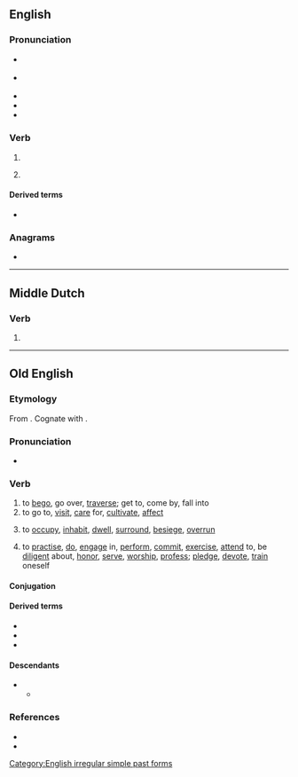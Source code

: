 ==English==

===Pronunciation===
* {{a|RP|UK}} {{IPA|en|/bɪˈɡæn/}}
* {{a|GA|US}} {{IPA|en|/bɪˈɡæn/}}
* {{audio|en|en-us-began.ogg|Audio (US)}}
* {{rhymes|en|æn|s=2}}
* {{hyphenation|en|be|gan}}

===Verb===
{{head|en|verb form}}

# {{en-simple past of|begin}}
# {{lb|en|obsolete}} {{inflection of|en|begin||past|part}}

====Derived terms====
* {{l|en|beganst}}

===Anagrams===
* {{anagrams|en|a=abegn|Bange|abeng|benga}}

[[Category:English irregular simple past forms]]

----

==Middle Dutch==

===Verb===
{{head|dum|verb form}}

# {{inflection of|dum|beginnen||1//3|s|past|indc}}

----

==Old English==

===Etymology===
From {{prefix|ang|be|gān}}. Cognate with {{cog|goh|bigān}}.

===Pronunciation===
* {{ang-IPA|begān}}

===Verb===
{{ang-verb|begān}}

# to [[bego]], go over, [[traverse]]; get to, come by, fall into
# to go to, [[visit]], [[care]] for, [[cultivate]], [[affect]]
#: {{quotei|ang|Se ðe æcer '''begǽþ'''.|He who cultivates land (acre) … a farmer|source=Ælfc. Gr. 7; Som. 6, 44.}}
# to [[occupy]], [[inhabit]], [[dwell]], [[surround]], [[besiege]], [[overrun]]
#: {{quotei|ang|Hí ðone búr útan '''beeódon'''.|They surrounded the dwelling outside.|source=Chr. 755; Th. 83, 26, col. 1}}
# to [[practise]], [[do]], [[engage]] in, [[perform]], [[commit]], [[exercise]], [[attend]] to, be [[diligent]] about, [[honor]], [[serve]], [[worship]], [[profess]]; [[pledge]], [[devote]], [[train]] oneself
#: {{quotei|ang|He '''begǽþ''' unmǽtas|He commits gluttonies.|source=Deut. 21, 20}}
#: {{quotei|ang|'''Begá''' ðé sylfne to árfæstnysse|Train thyself to godliness.|source=1 Tim. 4, 7}}

====Conjugation====
{{ang-conj|begān<i>}}

====Derived terms====
* {{l|ang|forebegān}}
* {{l|ang|misbegān}}
* {{l|ang|unbegān}}

====Descendants====
* {{desc|enm|bigon|begon}}
** {{desc|en|bego}}

===References===
* {{R:ang:JCH|begān}}
* {{R:ang:BT|begān}}
